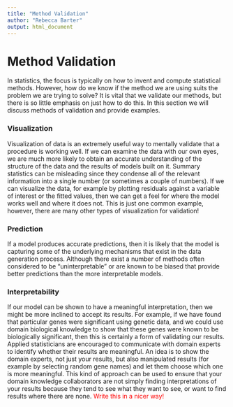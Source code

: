 ```yaml
---
title: "Method Validation"
author: "Rebecca Barter"
output: html_document
---
```


# Method Validation

In statistics, the focus is typically on how to invent and compute statistical methods. However, how do we know if the method we are using suits the problem we are trying to solve? It is vital that we validate our methods, but there is so little emphasis on just how to do this. In this section we will discuss methods of validation and provide examples.

### Visualization

Visualization of data is an extremely useful way to mentally validate that a procedure is working well. If we can examine the data with our own eyes, we are much more likely to obtain an accurate understanding of the structure of the data and the results of models built on it. Summary statistics can be misleading since they condense all of the relevant information into a single number (or sometimes a couple of numbers). If we can visualize the data, for example by plotting residuals against a variable of interest or the fitted values, then we can get a feel for where the model works well and where it does not. This is just one common example, however, there are many other types of visualization for validation! 


### Prediction


If a model produces accurate predictions, then it is likely that the model is capturing some of the underlying mechanisms that exist in the data generation process. Although there exist a number of methods often considered to be "uninterpretable" or are known to be biased that provide better predictions than the more interpretable models. 

### Interpretability

If our model can be shown to have a meaningful interpretation, then we might be more inclined to accept its results. For example, if we have found that particular genes were significant using genetic data, and we could use domain biological knowledge to show that these genes were known to be biologically significant, then this is certainly a form of validating our results. Applied statisticians are encouraged to communicate with domain experts to identify whether their results are meaningful. An idea is to show the domain experts, not just your results, but also manipulated results (for example by selecting random gene names) and let them choose which one is more meaningful. This kind of approach can be used to ensure that your domain knowledge collaborators are not simply finding interpretations of your results because they tend to see what they want to see, or want to find results where there are none. <FONT COLOR="red">Write this in a nicer way!</FONT> 

